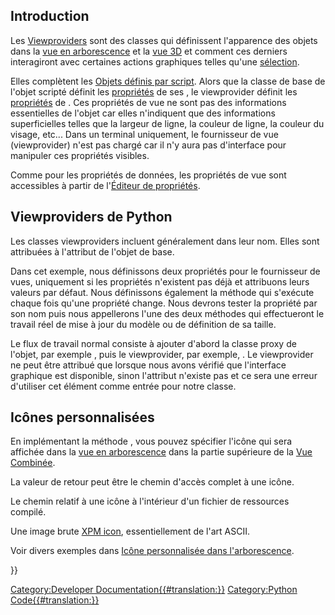 <languages/>

== Introduction ==

Les [[Viewprovider/fr|Viewproviders]] sont des classes qui définissent l'apparence des objets dans la [[Tree_view/fr|vue en arborescence]] et la [[3D_view/fr|vue 3D]] et comment ces derniers interagiront avec certaines actions graphiques telles qu'une [[Selection_methods/fr|sélection]].

Elles complètent les [[scripted_objects/fr|Objets définis par script]]. Alors que la classe de base de l'objet scripté définit les  [[property/fr|propriétés]] de ses {{Emphasis|data}}, le viewprovider définit les [[property/fr|propriétés]] de {{Emphasis|view}}. Ces propriétés de vue ne sont pas des informations essentielles de l'objet car elles n'indiquent que des informations superficielles telles que la largeur de ligne, la couleur de ligne, la couleur du visage, etc... Dans un terminal uniquement, le fournisseur de vue (viewprovider) n'est pas chargé car il n'y aura pas d'interface pour manipuler ces propriétés visibles.

Comme pour les propriétés de données, les propriétés de vue sont accessibles à partir de l'[[Property_editor/fr|Éditeur de propriétés]].

<span id="Python_view_providers"></span>
== Viewproviders de Python ==

Les classes viewproviders incluent généralement {{incode|ViewProvider}} dans leur nom. Elles sont attribuées à l'attribut {{incode|ViewObject}} de l'objet de base.

Dans cet exemple, nous définissons deux propriétés pour le fournisseur de vues, uniquement si les propriétés n'existent pas déjà et attribuons leurs valeurs par défaut. Nous définissons également la méthode {{incode|onChanged}} qui s'exécute chaque fois qu'une propriété change. Nous devrons tester la propriété par son nom puis nous appellerons l'une des deux méthodes qui effectueront le travail réel de mise à jour du modèle ou de définition de sa taille.
{{Code|code=
# views/view_custom.py
class ViewProviderCustom:
    """Viewprovider of the custom object."""

    def __init__(self, vobj):
        self.Object = vobj.Object

        self._set_properties(vobj)
        vobj.Proxy = self

    def _set_properties(self, vobj):
        if not hasattr(vobj, "Pattern"):
            vobj.addProperty("App::PropertyEnumeration",
                             "Pattern",
                             "Custom",
                             "Defines a hatch pattern for this object.")
            vobj.Pattern = ["None", "diagonals", "cross", "brick"]

        if not hasattr(vobj, "PatternSize"):
            vobj.addProperty("App::PropertyFloat",
                             "PatternSize",
                             "Custom",
                             "Defines the size of the hatch pattern.")
            vobj.PatternSize = 1

    def onChanged(self, vobj, prop):
        if prop in "Pattern":
            self._set_pattern(vobj.Pattern)
        if prop in "PatternSize":
            self._set_size(vobj.PatternSize)

    def _set_pattern(self, pattern):
        ...

    def _set_size(self, size):
        ...
}}

Le flux de travail normal consiste à ajouter d'abord la classe proxy de l'objet, par exemple {{incode|CustomObject}}, puis le viewprovider, par exemple, {{incode|ViewProviderCustom}}. Le viewprovider ne peut être attribué que lorsque nous avons vérifié que l'interface graphique est disponible, sinon l'attribut {{incode|ViewObject}} n'existe pas et ce sera une erreur d'utiliser cet élément comme entrée pour notre classe.
{{Code|code=
import FreeCAD as App
import objects.custom as custom
import views.view_custom as view_custom

doc = App.newDocument()
obj = doc.addObject("Part::FeaturePython", "Custom")

custom.CustomObject(obj)

if App.GuiUp:
    view_custom.ViewProviderCustom(obj.ViewObject)
}}

<span id="Custom_icons"></span>
== Icônes personnalisées ==

En implémentant la méthode {{incode|getIcon}}, vous pouvez spécifier l'icône qui sera affichée dans la [[tree_view/fr|vue en arborescence]] dans la partie supérieure de la [[Combo_view/fr|Vue Combinée]].

La valeur de retour peut être le chemin d'accès complet à une icône.
{{Code|code=
import os
some_path = "/home/user/.FreeCAD/custom_icons"

class ViewProviderCustom:
    ...

    def getIcon(self):
        return os.path.join(some_path, "my_icon.svg")
}}

Le chemin relatif à une icône à l'intérieur d'un fichier de ressources compilé.
{{Code|code=
import MyModule_rc.py

class ViewProviderCustom:
    ...

    def getIcon(self):
        return ":/icons/my_icon.svg"
}}

Une image brute [https://en.wikipedia.org/wiki/X_PixMap XPM icon], essentiellement de l'art ASCII.
{{Code|code=
import MyModule_rc.py

class ViewProviderCustom:
    ...

    def getIcon(self):
        return """
               /* XPM */
               static char *Some_icon_xpm[] = {
               /* columns rows colors chars-per-pixel */
               "16 16 3 1 ",
               "  c None",
               ". c #D71414",
               "+ c #AA1919",
               /* pixels */
               "                ",
               "  +          +  ",
               " +.+        +.+ ",
               "  +.+      +.+  ",
               "   +        +   ",
               "      ++++      ",
               "     +....+     ",
               "     +...++     ",
               "     +..+++     ",
               "     +.++.+     ",
               "      ++++      ",
               "   +        +   ",
               "  +.+      +.+  ",
               " +.+        +.+ ",
               "  +          +  ",
               "                "
               };
               """
}}

Voir divers exemples dans [[Custom_icon_in_tree_view/fr|Icône personnalisée dans l'arborescence]].

{{Powerdocnavi{{#translation:}}}}
[[Category:Developer Documentation{{#translation:}}]]
[[Category:Python Code{{#translation:}}]]
{{clear}}